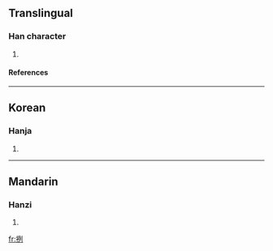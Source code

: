 ==Translingual==
===Han character===
{{Han char|rn=64|rad=手|as=06|sn=9|four=|canj=手一弓弓 (QMNN)}}
# {{defn|Han|sort=手06}}
====References====
{{Han ref|kx=0430.180|dkj=12056|dj=0780.120|hdz=31868.070|uh=6312|ud=25362}}
----
==Korean==
===Hanja===
{{ko-hanja|hangeul=련>연|eumhun=|rv=ryeon>yeon|mr=ryŏn>yŏn|y=lyen>yen}}
# {{defn|Korean}}
----
==Mandarin==
===Hanzi===
{{cmn-hanzi|pin=[[liè]] (lie4), [[wō]] (wo1)|wg=lieh<sup>4</sup>, wo<sup>1</sup>}}
# {{defn|Mandarin}}

[[fr:挒]]